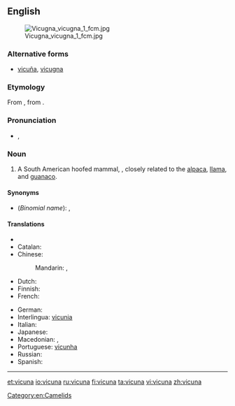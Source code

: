 {{also|vicuna}}
==English==
{{wikipedia}}
[[File:Vicugna vicugna 1 fcm.jpg|thumb]]

===Alternative forms===
* [[vicuña]], [[vicugna]]

===Etymology===
From {{etyl|es|en}} {{term|vicuña|lang=es}}, from {{etyl|qwe|en}} {{term|wikúña|lang=qu}}.

===Pronunciation===
* {{IPA|/vɪˈkuːnjə/}}, {{X-SAMPA|/vI"kunj@/}}

===Noun===
{{en-noun}}

# A South American hoofed mammal, {{taxlink|Vicugna vicugna|species}}, closely related to the [[alpaca]], [[llama]], and [[guanaco]].

====Synonyms====
* (''Binomial name''): {{taxlink|Lama vicugna|species}}, {{taxlink|Vicugna vicugna|species}}

====Translations====
{{trans-top|vicuna}}
* {{trreq|ar}}
* Catalan: {{t-|ca|vicunya|m}}
* Chinese:
*: Mandarin: {{t|cmn|小羊駝|sc=Hani}}, {{t|cmn|小羊驼|tr=xiǎoyángtuó|sc=Hani}}
* Dutch: {{t+|nl|vicuña|m}}
* Finnish: {{t-|fi|vikunja}}
* French: {{t+|fr|vigogne|m}}
{{trans-mid}}
* German: {{t-|de|Vikunja|n}}
* Interlingua: [[vicunia]]
* Italian: {{t-|it|vigogna|f}}
* Japanese: {{t-|ja|ビクーニャ|tr=bikūnya|sc=Jpan}}
* Macedonian: {{t-|mk|викуња|f|tr=víkunja|sc=Cyrl}}, {{t-|mk|викоња|f|tr=víkonja|sc=Cyrl}}
* Portuguese: [[vicunha]] {{f}}
* Russian: {{t+|ru|викунья|f|tr=vikúnʹja}}
* Spanish: {{t+|es|vicuña|f}}
{{trans-bottom}}

[[Category:en:Camelids]]

----

[[et:vicuna]]
[[io:vicuna]]
[[ru:vicuna]]
[[fi:vicuna]]
[[ta:vicuna]]
[[vi:vicuna]]
[[zh:vicuna]]